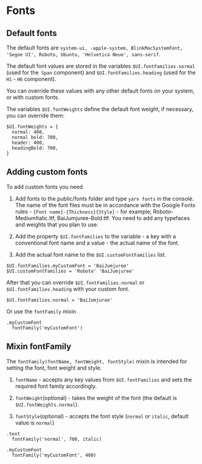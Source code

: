 # Fonts

## Default fonts

The default fonts are `system-ui, -apple-system, BlinkMacSystemFont, 'Segoe UI', Roboto, Ubuntu, 'Helvetica Neue', sans-serif`.

The default font values ​​are stored in the variables `$UI.fontFamilies.normal` (used for the` Span` component) and `$UI.fontFamilies.heading` (used for the `H1` - `H6` component).

You can override these values ​​with any other default fonts on your system, or with custom fonts.

The variables `$UI.fontWeights` define the default font weight, if necessary, you can override them:

```stylus
$UI.fontWeights = {
  normal: 400,
  normal bold: 700,
  header: 400,
  headingBold: 700,
}
```

## Adding custom fonts

To add custom fonts you need

1. Add fonts to the public/fonts folder and type `yarn fonts` in the console. The name of the font files must be in accordance with the Google Fonts rules - `{Font name}-{Thickness}{Style}` - for example, Roboto-MediumItalic.ttf, BaiJumjuree-Bold.ttf. You need to add any typefaces and weights that you plan to use.

2. Add the property `$UI.fontFamilies` to the variable - a key with a conventional font name and a value - the actual name of the font.

3. Add the actual font name to the `$UI.customFontFamilies` list.

```stylus
$UI.fontFamilies.myCustomFont = 'BaiJumjuree'
$UI.customFontFamilies = 'Roboto' 'BaiJumjuree'
```

After that you can override `$UI.fontFamilies.normal` or `$UI.fontFamilies.heading` with your custom font.

```stylus
$UI.fontFamilies.normal = 'BaiJumjuree'
```

Or use the `fontFamily` mixin

```stylus
.myCustomFont
  fontFamily('myCustomFont')
```

## Mixin fontFamily

The `fontFamily(fontName, fontWeight, fontStyle)` mixin is intended for setting the font, font weight and style.

1. `fontName` - accepts any key values ​​from `$UI.fontFamilies` and sets the required font family accordingly.

2. `fontWeight`(optional) - takes the weight of the font (the default is `$UI.fontWeights.normal`).

3. `fontStyle`(optional) - accepts the font style (`normal` or `italic`, default value is `normal`)

```stylus
.text
  fontFamily('normal', 700, italic)

.myCustomFont
  fontFamily('myCustomFont', 400)
```